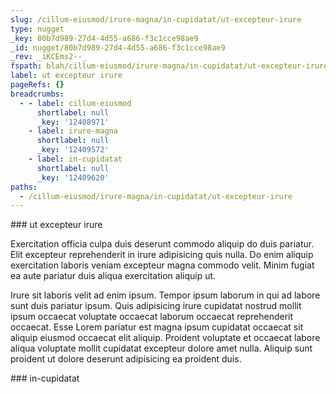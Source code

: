 ```yaml
---
slug: /cillum-eiusmod/irure-magna/in-cupidatat/ut-excepteur-irure
type: nugget
_key: 80b7d989-27d4-4d55-a686-f3c1cce98ae9
_id: nugget/80b7d989-27d4-4d55-a686-f3c1cce98ae9
_rev: _iKCEms2--_
fspath: blah/cillum-eiusmod/irure-magna/in-cupidatat/ut-excepteur-irure.md
label: ut excepteur irure
pageRefs: {}
breadcrumbs:
  - - label: cillum-eiusmod
      shortlabel: null
      _key: '12408971'
    - label: irure-magna
      shortlabel: null
      _key: '12409572'
    - label: in-cupidatat
      shortlabel: null
      _key: '12409620'
paths:
  - /cillum-eiusmod/irure-magna/in-cupidatat/ut-excepteur-irure
---
```


<NuggetArea>
<Nugget slug="/cillum-eiusmod/irure-magna/in-cupidatat/ut-excepteur-irure" type="nugget" _key="80b7d989-27d4-4d55-a686-f3c1cce98ae9" _id="nugget/80b7d989-27d4-4d55-a686-f3c1cce98ae9" _rev="_iKCEms2--_" fspath="blah/cillum-eiusmod/irure-magna/in-cupidatat/ut-excepteur-irure.md" label="ut excepteur irure" paths="/cillum-eiusmod/irure-magna/in-cupidatat/ut-excepteur-irure">
<NuggetBody>
### ut excepteur irure

Exercitation officia culpa duis deserunt commodo aliquip do duis pariatur. Elit excepteur reprehenderit in irure adipisicing quis nulla. Do enim aliquip exercitation laboris veniam excepteur magna commodo velit. Minim fugiat ea aute pariatur duis aliqua exercitation aliquip ut.

Irure sit laboris velit ad enim ipsum. Tempor ipsum laborum in qui ad labore sunt duis pariatur ipsum. Quis adipisicing irure cupidatat nostrud mollit ipsum occaecat voluptate occaecat laborum occaecat reprehenderit occaecat. Esse Lorem pariatur est magna ipsum cupidatat occaecat sit aliquip eiusmod occaecat elit aliquip. Proident voluptate et occaecat labore aliqua voluptate mollit cupidatat excepteur dolore amet nulla. Aliquip sunt proident ut dolore deserunt adipisicing ea proident duis.

</NuggetBody>
<Breadcrumbs>
<Crumbs>
<Crumb _key="12408971" label="cillum-eiusmod" /><Crumb _key="12409572" label="irure-magna" /><Crumb _key="12409620" label="in-cupidatat" />
</Crumbs>
</Breadcrumbs>
</Nugget>

<NuggetsInbound>
</NuggetsInbound>
<NuggetsOutbound>
</NuggetsOutbound>
</NuggetArea>
<PassagesInbound>
<Passage direction="inbound" type="passage" _key="12409620" _id="passage/12409620" _rev="_iKCEmsy--_" label="in-cupidatat" passage="in-cupidatat" fspath="blah/cillum-eiusmod/irure-magna/in-cupidatat" paths="/cillum-eiusmod/irure-magna/in-cupidatat" slug="/cillum-eiusmod/irure-magna/in-cupidatat">
<NuggetBody>
### in-cupidatat

</NuggetBody>
<Breadcrumbs>
<Crumbs>
<Crumb _key="12408971" label="cillum-eiusmod" /><Crumb _key="12409572" label="irure-magna" />
</Crumbs>
</Breadcrumbs>
</Passage>

</PassagesInbound>
<PassagesOutbound>
</PassagesOutbound>